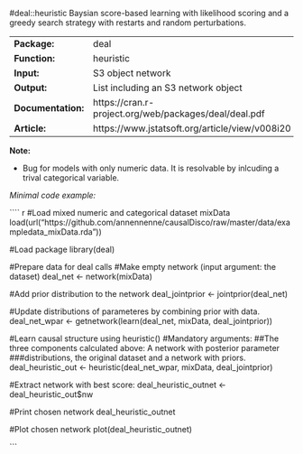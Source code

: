 #deal::heuristic
Baysian score-based learning with likelihood scoring and a greedy search strategy with restarts and random perturbations.

-------------------- -------------------------------------------------------
**Package:**         deal                                                   

**Function:**        heuristic                                              

**Input:**           S3 object network                                      

**Output:**          List including an S3 network                           
                     object                                                 

**Documentation:**   https://cran.r-project.org/web/packages/deal/deal.pdf  

**Article:**         https://www.jstatsoft.org/article/view/v008i20         
-------------------- -------------------------------------------------------


**Note:**

- Bug for models with only numeric data. It is resolvable by inlcuding a trival categorical variable.


*Minimal code example:*

```` r
#Load mixed numeric and categorical dataset mixData
load(url("https://github.com/annennenne/causalDisco/raw/master/data/exampledata_mixData.rda"))

#Load package
library(deal)

#Prepare data for deal calls
  #Make empty network (input argument: the dataset)
  deal_net <- network(mixData)
  
  #Add prior distribution to the network
  deal_jointprior <- jointprior(deal_net)
  
  #Update distributions of parameteres by combining prior with data.
  deal_net_wpar <- getnetwork(learn(deal_net, mixData, deal_jointprior))
  

#Learn causal structure using heuristic()
#Mandatory arguments: 
##The three components calculated above: A network with posterior parameter 
###distributions, the original dataset and a network with priors. 
deal_heuristic_out <- heuristic(deal_net_wpar, mixData, deal_jointprior)


#Extract network with best score:
deal_heuristic_outnet <- deal_heuristic_out$nw

#Print chosen network
deal_heuristic_outnet

#Plot chosen network
plot(deal_heuristic_outnet)



```
